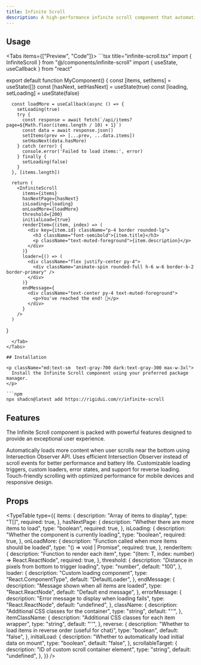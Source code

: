 ```yaml
---
title: Infinite Scroll
description: A high-performance infinite scroll component that automatically loads more content as users scroll.
---
```



## Usage

<Tabs items={["Preview", "Code"]}>
  <Tab value="Preview">
    <InfiniteScrollPreview />
  </Tab>
  <Tab value="Code">
    ```tsx title="infinite-scroll.tsx"
import { InfiniteScroll } from "@/components/infinite-scroll"
import { useState, useCallback } from "react"

export default function MyComponent() {
      const [items, setItems] = useState([])
      const [hasNext, setHasNext] = useState(true)
      const [loading, setLoading] = useState(false)

      const loadMore = useCallback(async () => {
        setLoading(true)
        try {
          const response = await fetch(`/api/items?page=${Math.floor(items.length / 10) + 1}`)
          const data = await response.json()
          setItems(prev => [...prev, ...data.items])
          setHasNext(data.hasMore)
        } catch (error) {
          console.error('Failed to load items:', error)
        } finally {
          setLoading(false)
        }
      }, [items.length])

      return (
        <InfiniteScroll
          items={items}
          hasNextPage={hasNext}
          isLoading={loading}
          onLoadMore={loadMore}
          threshold={200}
          initialLoad={true}
          renderItem={(item, index) => (
            <div key={item.id} className="p-4 border rounded-lg">
              <h3 className="font-semibold">{item.title}</h3>
              <p className="text-muted-foreground">{item.description}</p>
            </div>
          )}
          loader={() => (
            <div className="flex justify-center py-4">
              <div className="animate-spin rounded-full h-6 w-6 border-b-2 border-primary" />
            </div>
          )}
          endMessage={
            <div className="text-center py-4 text-muted-foreground">
              <p>You've reached the end! 🎉</p>
            </div>
          }
        />
      )

}

````
  </Tab>
</Tabs>

## Installation

<p className="md:text-sm  text-gray-700 dark:text-gray-300 max-w-3xl">
  Install the Infinite Scroll component using your preferred package manager.
</p>

```npm
npx shadcn@latest add https://rigidui.com/r/infinite-scroll
````

## Features

<p className="md:text-sm mb-4!  text-gray-700 dark:text-gray-300 max-w-3xl">
  The Infinite Scroll component is packed with powerful features designed to
  provide an exceptional user experience.
</p>

<Cards>
  <Card title="Automatic Loading">
    Automatically loads more content when user scrolls near the bottom using
    Intersection Observer API.
  </Card>
  <Card title="High Performance">
    Uses efficient Intersection Observer instead of scroll events for better
    performance and battery life.
  </Card>
  <Card title="Flexible Configuration">
    Customizable loading triggers, custom loaders, error states, and support for
    reverse loading.
  </Card>
  <Card title="Mobile Optimized">
    Touch-friendly scrolling with optimized performance for mobile devices and
    responsive design.
  </Card>
</Cards>

## Props

<TypeTable
  type={{
    items: {
      description: "Array of items to display",
      type: "T[]",
      required: true,
    },
    hasNextPage: {
      description: "Whether there are more items to load",
      type: "boolean",
      required: true,
    },
    isLoading: {
      description: "Whether the component is currently loading",
      type: "boolean",
      required: true,
    },
    onLoadMore: {
      description: "Function called when more items should be loaded",
      type: "() => void | Promise<void>",
      required: true,
    },
    renderItem: {
      description: "Function to render each item",
      type: "(item: T, index: number) => React.ReactNode",
      required: true,
    },
    threshold: {
      description: "Distance in pixels from bottom to trigger loading",
      type: "number",
      default: "100",
    },
    loader: {
      description: "Custom loading component",
      type: "React.ComponentType",
      default: "DefaultLoader",
    },
    endMessage: {
      description: "Message shown when all items are loaded",
      type: "React.ReactNode",
      default: "Default end message",
    },
    errorMessage: {
      description: "Error message to display when loading fails",
      type: "React.ReactNode",
      default: "undefined",
    },
    className: {
      description: "Additional CSS classes for the container",
      type: "string",
      default: "''",
    },
    itemClassName: {
      description: "Additional CSS classes for each item wrapper",
      type: "string",
      default: "''",
    },
    reverse: {
      description: "Whether to load items in reverse order (useful for chat)",
      type: "boolean",
      default: "false",
    },
    initialLoad: {
      description: "Whether to automatically load initial data on mount",
      type: "boolean",
      default: "false",
    },
    scrollableTarget: {
      description: "ID of custom scroll container element",
      type: "string",
      default: "undefined",
    },
  }}
/>
